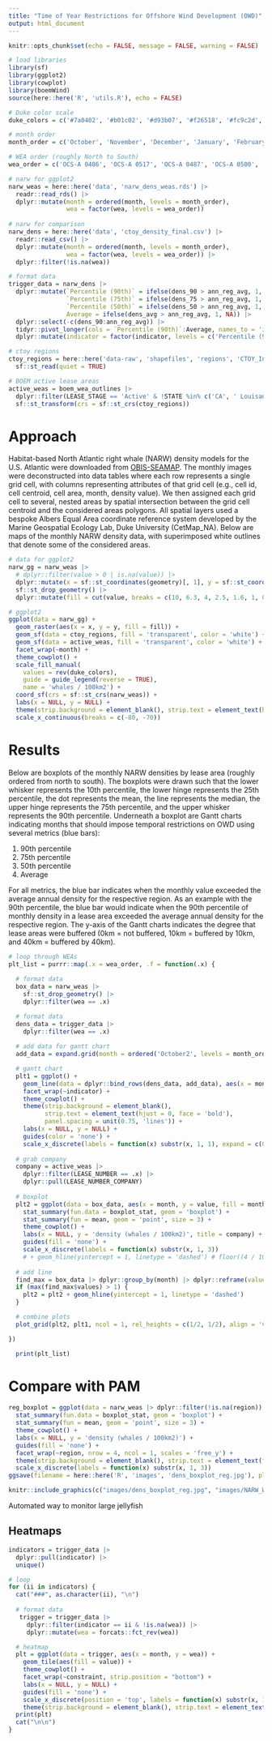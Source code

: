 ```yaml
---
title: "Time of Year Restrictions for Offshore Wind Development (OWD)"
output: html_document
---
```


```r
knitr::opts_chunk$set(echo = FALSE, message = FALSE, warning = FALSE)

# load libraries
library(sf)
library(ggplot2)
library(cowplot)
library(boemWind)
source(here::here('R', 'utils.R'), echo = FALSE)

# Duke color scale
duke_colors = c('#7a0402', '#b01c02', '#d93b07', '#f26518', '#fc9c2d', '#f2c738', '#d0e835', '#a3fc3d', '#65fc6a', '#2deba2', '#24ced4', '#39a8f7', '#4678eb', '#4346ab', '#30123b')

# month order
month_order = c('October', 'November', 'December', 'January', 'February', 'March', 'April', 'May', 'June', 'July', 'August', 'September', 'October2')

# WEA order (roughly North to South)
wea_order = c('OCS-A 0486', 'OCS-A 0517', 'OCS-A 0487', 'OCS-A 0500', 'OCS-A 0501', 'OCS-A 0534', 'OCS-A 0520', 'OCS-A 0521', 'OCS-A 0522', 'OCS-A 0512', 'OCS-A 0544', 'OCS-A 0537', 'OCS-A 0538', 'OCS-A 0539', 'OCS-A 0541', 'OCS-A 0542', 'OCS-A 0549', 'OCS-A 0499', 'OCS-A 0498', 'OCS-A 0532', 'OCS-A 0482', 'OCS-A 0519', 'OCS-A 0490', 'OCS-A 0483', 'OCS-A 0508', 'OCS-A 0545', 'OCS-A 0546')
```

```r
# narw for ggplot2
narw_weas = here::here('data', 'narw_dens_weas.rds') |>
  readr::read_rds() |>
  dplyr::mutate(month = ordered(month, levels = month_order),
                wea = factor(wea, levels = wea_order))
  
# narw for comparison
narw_dens = here::here('data', 'ctoy_density_final.csv') |>
  readr::read_csv() |>
  dplyr::mutate(month = ordered(month, levels = month_order),
                wea = factor(wea, levels = wea_order)) |>
  dplyr::filter(!is.na(wea))

# format data
trigger_data = narw_dens |> 
  dplyr::mutate(`Percentile (90th)` = ifelse(dens_90 > ann_reg_avg, 1, NA),
                `Percentile (75th)` = ifelse(dens_75 > ann_reg_avg, 1, NA),
                `Percentile (50th)` = ifelse(dens_50 > ann_reg_avg, 1, NA),
                Average = ifelse(dens_avg > ann_reg_avg, 1, NA)) |> 
  dplyr::select(-c(dens_90:ann_reg_avg)) |> 
  tidyr::pivot_longer(cols = `Percentile (90th)`:Average, names_to = 'indicator', values_to = 'value') |>
  dplyr::mutate(indicator = factor(indicator, levels = c('Percentile (90th)', 'Percentile (75th)', 'Percentile (50th)', 'Average')))

# ctoy regions
ctoy_regions = here::here('data-raw', 'shapefiles', 'regions', 'CTOY_Investigation.shp') |>
  sf::st_read(quiet = TRUE) 

# BOEM active lease areas
active_weas = boem_wea_outlines |>
  dplyr::filter(LEASE_STAGE == 'Active' & !STATE %in% c('CA', ' Louisanna/Texas') & LEASE_TYPE != 'Easement' & LEASE_NUMBER_COMPANY != 'OCS-A 0506 - The Narragansett Electric Company') |>
  sf::st_transform(crs = sf::st_crs(ctoy_regions))
```

# Approach

Habitat-based North Atlantic right whale (NARW) density models for the U.S. Atlantic were downloaded from [OBIS-SEAMAP](https://seamap.env.duke.edu/models/Duke/EC/). The monthly images were deconstructed into data tables where each row represents a single grid cell, with columns representing attributes of that grid cell (e.g., cell id, cell centroid, cell area, month, density value). We then assigned each grid cell to several, nested areas by spatial intersection between the grid cell centroid and the considered areas polygons. All spatial layers used a bespoke Albers Equal Area coordinate reference system developed by the Marine Geospatial Ecology Lab, Duke University (CetMap_NA). Below are maps of the monthly NARW density data, with superimposed white outlines that denote some of the considered areas.

```r
# data for ggplot2
narw_gg = narw_weas |>
  # dplyr::filter(value > 0 | is.na(value)) |>
  dplyr::mutate(x = sf::st_coordinates(geometry)[, 1], y = sf::st_coordinates(geometry)[, 2]) |>
  sf::st_drop_geometry() |>
  dplyr::mutate(fill = cut(value, breaks = c(10, 6.3, 4, 2.5, 1.6, 1, 0.63, 0.40, 0.25, 0.16, 0.10, 0.063, 0.040, 0.025, 0.016, 0), include.lowest = TRUE))

# ggplot2
ggplot(data = narw_gg) + 
  geom_raster(aes(x = x, y = y, fill = fill)) + 
  geom_sf(data = ctoy_regions, fill = 'transparent', color = 'white') +
  geom_sf(data = active_weas, fill = 'transparent', color = 'white') +
  facet_wrap(~month) + 
  theme_cowplot() +
  scale_fill_manual(
    values = rev(duke_colors), 
    guide = guide_legend(reverse = TRUE),
    name = 'whales / 100km2') + 
  coord_sf(crs = sf::st_crs(narw_weas)) + 
  labs(x = NULL, y = NULL) + 
  theme(strip.background = element_blank(), strip.text = element_text(hjust = 0, face = 'bold')) + 
  scale_x_continuous(breaks = c(-80, -70))
```

# Results

Below are boxplots of the monthly NARW densities by lease area (roughly ordered from north to south). The boxplots were drawn such that the lower whisker represents the 10th percentile, the lower hinge represents the 25th percentile, the dot represents the mean, the line represents the median, the upper hinge represents the 75th percentile, and the upper whisker represents the 90th percentile. Underneath a boxplot are Gantt charts indicating months that should impose temporal restrictions on OWD using several metrics (blue bars):

1)  90th percentile
2)  75th percentile
3)  50th percentile
4)  Average

For all metrics, the blue bar indicates when the monthly value exceeded the average annual density for the respective region. As an example with the 90th percentile, the blue bar would indicate when the 90th percentile of monthly density in a lease area exceeded the average annual density for the respective region. The y-axis of the Gantt charts indicates the degree that lease areas were buffered (0km = not buffered, 10km = buffered by 10km, and 40km = buffered by 40km).

```r
# loop through WEAs
plt_list = purrr::map(.x = wea_order, .f = function(.x) {
  
  # format data
  box_data = narw_weas |> 
    sf::st_drop_geometry() |> 
    dplyr::filter(wea == .x)

  # format data
  dens_data = trigger_data |> 
    dplyr::filter(wea == .x)
  
  # add data for gantt chart
  add_data = expand.grid(month = ordered('October2', levels = month_order), region = unique(dens_data$region), wea = unique(dens_data$wea), constraint = unique(dens_data$constraint), indicator = unique(dens_data$indicator), value = NA)

  # gantt chart
  plt1 = ggplot() + 
    geom_line(data = dplyr::bind_rows(dens_data, add_data), aes(x = month, y = constraint, group = constraint, color = value),  linewidth = 10) + 
    facet_wrap(~indicator) + 
    theme_cowplot() + 
    theme(strip.background = element_blank(), 
          strip.text = element_text(hjust = 0, face = 'bold'),
          panel.spacing = unit(0.75, 'lines')) + 
    labs(x = NULL, y = NULL) + 
    guides(color = 'none') + 
    scale_x_discrete(labels = function(x) substr(x, 1, 1), expand = c(0, 0))
  
  # grab company
  company = active_weas |>
    dplyr::filter(LEASE_NUMBER == .x) |>
    dplyr::pull(LEASE_NUMBER_COMPANY)
  
  # boxplot
  plt2 = ggplot(data = box_data, aes(x = month, y = value, fill = month)) +
    stat_summary(fun.data = boxplot_stat, geom = 'boxplot') + 
    stat_summary(fun = mean, geom = 'point', size = 3) + 
    theme_cowplot() + 
    labs(x = NULL, y = 'density (whales / 100km2)', title = company) + 
    guides(fill = 'none') + 
    scale_x_discrete(labels = function(x) substr(x, 1, 3))
    # + geom_hline(yintercept = 1, linetype = 'dashed') # floor((4 / 100) / 3.429904 * 100)
  
  # add line 
  find_max = box_data |> dplyr::group_by(month) |> dplyr::reframe(values = boxplot_stat(value))
  if (max(find_max$values) > 1) {
    plt2 = plt2 + geom_hline(yintercept = 1, linetype = 'dashed')
  }

  # combine plots
  plot_grid(plt2, plt1, ncol = 1, rel_heights = c(1/2, 1/2), align = 'v', axis = 'left')

})
```

```r
  print(plt_list)
```

# Compare with PAM

```r
reg_boxplot = ggplot(data = narw_weas |> dplyr::filter(!is.na(region)) |> dplyr::mutate(region = factor(region, levels = c('Gulf of Maine', 'Southern New England', 'Mid-Atlantic', 'Southeast')), month = factor(month, levels = month.name)), aes(x = month, y = value, fill = month)) + 
  stat_summary(fun.data = boxplot_stat, geom = 'boxplot') + 
  stat_summary(fun = mean, geom = 'point', size = 3) + 
  theme_cowplot() + 
  labs(x = NULL, y = 'density (whales / 100km2)') + 
  guides(fill = 'none') + 
  facet_wrap(~region, nrow = 4, ncol = 1, scales = 'free_y') + 
  theme(strip.background = element_blank(), strip.text = element_text(face = 'bold', hjust = 0)) + 
  scale_x_discrete(labels = function(x) substr(x, 1, 3))
ggsave(filename = here::here('R', 'images', 'dens_boxplot_reg.jpg'), plot = reg_boxplot, width = 3000, height = 2700, units = 'px')
```

```r
knitr::include_graphics(c("images/dens_boxplot_reg.jpg", "images/NARW_Weekly_Presence_OSW-regions_2015-2023.jpg"))
``` 

Automated way to monitor large jellyfish

<!-- ![The predicted monthly density of NARWs summarized by region from  Roberts et al. (2016, 2023).](images/dens_boxplot_reg.jpg) -->

<!-- ![The average number of days per week (per site / recorder) with NARW presence summarized by region between years 2015 - 2023.](images/NARW_Weekly_Presence_OSW-regions_2015-2023.jpg) -->

## Heatmaps {.tabset}
```r
indicators = trigger_data |> 
  dplyr::pull(indicator) |>
  unique()

# loop
for (ii in indicators) {
  cat("###", as.character(ii), "\n")
  
  # format data
   trigger = trigger_data |>
     dplyr::filter(indicator == ii & !is.na(wea)) |>
     dplyr::mutate(wea = forcats::fct_rev(wea))

  # heatmap
  plt = ggplot(data = trigger, aes(x = month, y = wea)) + 
    geom_tile(aes(fill = value)) + 
    theme_cowplot() +
    facet_wrap(~constraint, strip.position = "bottom") + 
    labs(x = NULL, y = NULL) + 
    guides(fill = 'none') + 
    scale_x_discrete(position = 'top', labels = function(x) substr(x, 1, 1)) + 
    theme(strip.background = element_blank(), strip.text = element_text(face = 'bold', hjust = 0)) 
  print(plt)
  cat("\n\n")
}
```